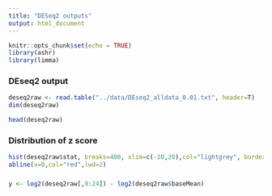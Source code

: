 ```yaml
---
title: "DESeq2 outputs"
output: html_document
---
```


```r
knitr::opts_chunk$set(echo = TRUE)
library(ashr)
library(limma)
```

### DEseq2 output
```r
deseq2raw <- read.table("../data/DEseq2_alldata_0.01.txt", header=T)
dim(deseq2raw)
```
```r
head(deseq2raw)
```
### Distribution of z score
```r
hist(deseq2raw$stat, breaks=400, xlim=c(-20,20),col="lightgrey", border="gray", main ="z-score distribution")
abline(v=0,col="red",lwd=2)
```

### 
```r
y <- log2(deseq2raw[,9:24]) - log2(deseq2raw$baseMean)
```

